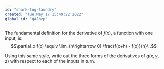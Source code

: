 ```yaml
---
id: "shark-tug-laundry"
created: "Tue May 17 15:49:22 2022"
global_id: "qAJhzp"
---
```


The fundamental definition for the derivative of $f(x)$, a function with one input, is:
$$\partial_x f(x) \equiv \lim_{h\rightarrow 0} \frac{f(x+h) - f(x)}{h}\ .$$

Using this same style, write out the three forms of the derivatives of $g(x, y, z)$ with respect to each of the inputs in turn. 

<!-- answer 

$$\partial_x g(x, y, z) \equiv \lim_{h\rightarrow 0}\ \frac{g(x+h, y, z) - g(x, y, z)}{h}$$

$$\partial_y g(x, y, z) \equiv \lim_{h\rightarrow 0}\ \frac{g(x, y+h, z) - g(x, y, z)}{h}$$

$$\partial_z g(x, y, z) \equiv \lim_{h\rightarrow 0}\ \frac{g(x, y, z+h) - g(x, y, z)}{h}$$ 

-->


